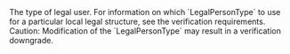   

  
<ParamField body="LegalPersonType" type="string" required>     
The type of legal user.  
For information on which `LegalPersonType` to use for a particular local legal structure, see the verification requirements.  
Caution: Modification of the `LegalPersonType` may result in a verification downgrade.  
</ParamField>